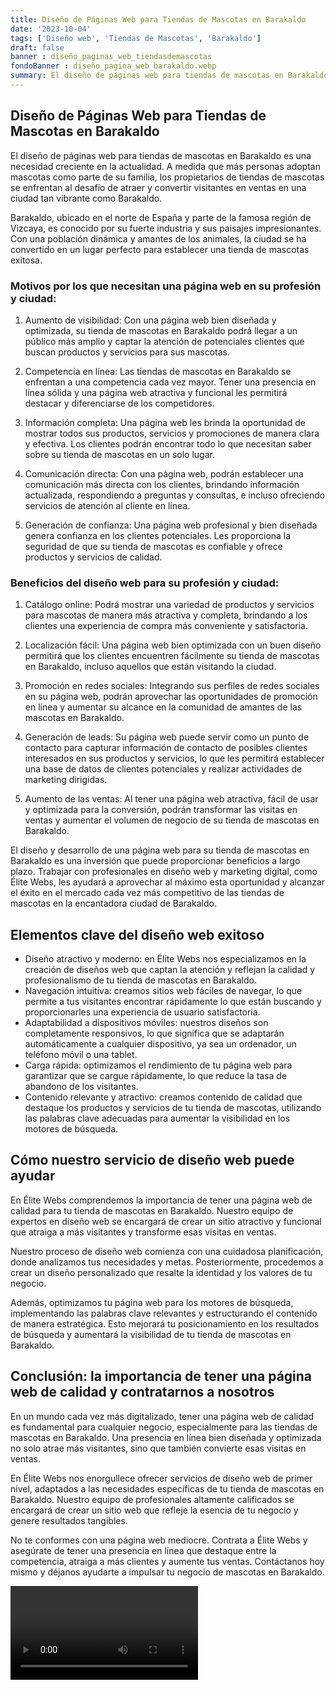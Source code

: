 ```yaml
---
title: Diseño de Páginas Web para Tiendas de Mascotas en Barakaldo
date: '2023-10-04'
tags: ['Diseño web', 'Tiendas de Mascotas', 'Barakaldo']
draft: false
banner : diseño_paginas_web_tiendasdemascotas
fondoBanner : diseño_pagina_web_barakaldo.webp
summary: El diseño de páginas web para tiendas de mascotas en Barakaldo es una necesidad creciente en la actualidad. A medida que más personas adoptan mascotas como parte de su familia, los propietarios de tiendas de mascotas se enfrentan al desafío de atraer y convertir visitantes en ventas en una ciudad tan vibrante como Barakaldo.
---
```


## **Diseño de Páginas Web para Tiendas de Mascotas en Barakaldo**

El diseño de páginas web para tiendas de mascotas en Barakaldo es una necesidad creciente en la actualidad. A medida que más personas adoptan mascotas como parte de su familia, los propietarios de tiendas de mascotas se enfrentan al desafío de atraer y convertir visitantes en ventas en una ciudad tan vibrante como Barakaldo.

Barakaldo, ubicado en el norte de España y parte de la famosa región de Vizcaya, es conocido por su fuerte industria y sus paisajes impresionantes. Con una población dinámica y amantes de los animales, la ciudad se ha convertido en un lugar perfecto para establecer una tienda de mascotas exitosa.

### **Motivos por los que necesitan una página web en su profesión y ciudad:**

1. Aumento de visibilidad: Con una página web bien diseñada y optimizada, su tienda de mascotas en Barakaldo podrá llegar a un público más amplio y captar la atención de potenciales clientes que buscan productos y servicios para sus mascotas.

2. Competencia en línea: Las tiendas de mascotas en Barakaldo se enfrentan a una competencia cada vez mayor. Tener una presencia en línea sólida y una página web atractiva y funcional les permitirá destacar y diferenciarse de los competidores.

3. Información completa: Una página web les brinda la oportunidad de mostrar todos sus productos, servicios y promociones de manera clara y efectiva. Los clientes podrán encontrar todo lo que necesitan saber sobre su tienda de mascotas en un solo lugar.

4. Comunicación directa: Con una página web, podrán establecer una comunicación más directa con los clientes, brindando información actualizada, respondiendo a preguntas y consultas, e incluso ofreciendo servicios de atención al cliente en línea.

5. Generación de confianza: Una página web profesional y bien diseñada genera confianza en los clientes potenciales. Les proporciona la seguridad de que su tienda de mascotas es confiable y ofrece productos y servicios de calidad.

### **Beneficios del diseño web para su profesión y ciudad:**

1. Catálogo online: Podrá mostrar una variedad de productos y servicios para mascotas de manera más atractiva y completa, brindando a los clientes una experiencia de compra más conveniente y satisfactoria.

2. Localización fácil: Una página web bien optimizada con un buen diseño permitirá que los clientes encuentren fácilmente su tienda de mascotas en Barakaldo, incluso aquellos que están visitando la ciudad.

3. Promoción en redes sociales: Integrando sus perfiles de redes sociales en su página web, podrán aprovechar las oportunidades de promoción en línea y aumentar su alcance en la comunidad de amantes de las mascotas en Barakaldo.

4. Generación de leads: Su página web puede servir como un punto de contacto para capturar información de contacto de posibles clientes interesados en sus productos y servicios, lo que les permitirá establecer una base de datos de clientes potenciales y realizar actividades de marketing dirigidas.

5. Aumento de las ventas: Al tener una página web atractiva, fácil de usar y optimizada para la conversión, podrán transformar las visitas en ventas y aumentar el volumen de negocio de su tienda de mascotas en Barakaldo.

El diseño y desarrollo de una página web para su tienda de mascotas en Barakaldo es una inversión que puede proporcionar beneficios a largo plazo. Trabajar con profesionales en diseño web y marketing digital, como Élite Webs, les ayudará a aprovechar al máximo esta oportunidad y alcanzar el éxito en el mercado cada vez más competitivo de las tiendas de mascotas en la encantadora ciudad de Barakaldo.

<GifSeo />

<Cta />

## Elementos clave del diseño web exitoso

- Diseño atractivo y moderno: en Élite Webs nos especializamos en la creación de diseños web que captan la atención y reflejan la calidad y profesionalismo de tu tienda de mascotas en Barakaldo.
- Navegación intuitiva: creamos sitios web fáciles de navegar, lo que permite a tus visitantes encontrar rápidamente lo que están buscando y proporcionarles una experiencia de usuario satisfactoria.
- Adaptabilidad a dispositivos móviles: nuestros diseños son completamente responsivos, lo que significa que se adaptarán automáticamente a cualquier dispositivo, ya sea un ordenador, un teléfono móvil o una tablet.
- Carga rápida: optimizamos el rendimiento de tu página web para garantizar que se cargue rápidamente, lo que reduce la tasa de abandono de los visitantes.
- Contenido relevante y atractivo: creamos contenido de calidad que destaque los productos y servicios de tu tienda de mascotas, utilizando las palabras clave adecuadas para aumentar la visibilidad en los motores de búsqueda.

## Cómo nuestro servicio de diseño web puede ayudar

En Élite Webs comprendemos la importancia de tener una página web de calidad para tu tienda de mascotas en Barakaldo. Nuestro equipo de expertos en diseño web se encargará de crear un sitio atractivo y funcional que atraiga a más visitantes y transforme esas visitas en ventas.

Nuestro proceso de diseño web comienza con una cuidadosa planificación, donde analizamos tus necesidades y metas. Posteriormente, procedemos a crear un diseño personalizado que resalte la identidad y los valores de tu negocio.

Además, optimizamos tu página web para los motores de búsqueda, implementando las palabras clave relevantes y estructurando el contenido de manera estratégica. Esto mejorará tu posicionamiento en los resultados de búsqueda y aumentará la visibilidad de tu tienda de mascotas en Barakaldo.

## Conclusión: la importancia de tener una página web de calidad y contratarnos a nosotros

En un mundo cada vez más digitalizado, tener una página web de calidad es fundamental para cualquier negocio, especialmente para las tiendas de mascotas en Barakaldo. Una presencia en línea bien diseñada y optimizada no solo atrae más visitantes, sino que también convierte esas visitas en ventas.

En Élite Webs nos enorgullece ofrecer servicios de diseño web de primer nivel, adaptados a las necesidades específicas de tu tienda de mascotas en Barakaldo. Nuestro equipo de profesionales altamente calificados se encargará de crear un sitio web que refleje la esencia de tu negocio y genere resultados tangibles.

No te conformes con una página web mediocre. Contrata a Élite Webs y asegúrate de tener una presencia en línea que destaque entre la competencia, atraiga a más clientes y aumente tus ventas. Contáctanos hoy mismo y déjanos ayudarte a impulsar tu negocio de mascotas en Barakaldo.

<Video />

<CtaBot job='Tiendas de Mascotas' city='Barakaldo'/>

<Gmaps query='Barakaldo+españa+maps' />